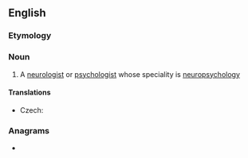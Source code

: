 ==English==

===Etymology===
{{prefix|en|neuro|psychologist}}

===Noun===
{{en-noun}}

# A [[neurologist]] or [[psychologist]] whose speciality is [[neuropsychology]]

====Translations====
{{trans-top|specialist in neuropsychology}}
* Czech: {{t|cs|neuropsycholog|m}}
{{trans-mid}}
{{trans-bottom}}

===Anagrams===
* {{anagrams|en|a=ceghilnoooprsstuy|psychoneurologist}}

{{c|en|Scientists}}